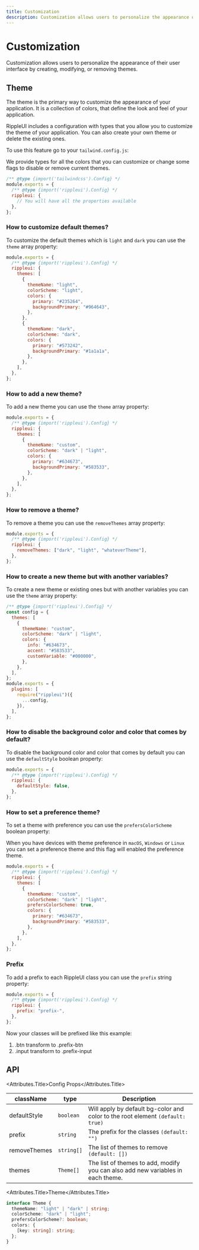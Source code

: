 ```yaml
---
title: Customization
description: Customization allows users to personalize the appearance of their user interface by creating, modifying, or removing themes.
---
```


# Customization

Customization allows users to personalize the appearance of their user interface by creating, modifying, or removing themes.

## Theme

The theme is the primary way to customize the appearance of your application. It is a collection of colors, that define the look and feel of your application.

RippleUI includes a configuration with types that you allow you to customize the theme of your application. You can also create your own theme or delete the existing ones.

To use this feature go to your `tailwind.config.js`:

We provide types for all the colors that you can customize or change some flags to disable or remove current themes.

```js disableTabs={true}
/** @type {import('tailwindcss').Config} */
module.exports = {
  /** @type {import('rippleui').Config} */
  rippleui: {
    // You will have all the properties available
  },
};
```

### How to customize default themes?

To customize the default themes which is `light` and `dark` you can use the `theme` array property:

```js disableTabs={true}
module.exports = {
  /** @type {import('rippleui').Config} */
  rippleui: {
    themes: [
      {
        themeName: "light",
        colorScheme: "light",
        colors: {
          primary: "#235264",
          backgroundPrimary: "#964643",
        },
      },
      {
        themeName: "dark",
        colorScheme: "dark",
        colors: {
          primary: "#573242",
          backgroundPrimary: "#1a1a1a",
        },
      },
    ],
  },
};
```

### How to add a new theme?

To add a new theme you can use the `theme` array property:

```js disableTabs={true}
module.exports = {
  /** @type {import('rippleui').Config} */
  rippleui: {
    themes: [
      {
        themeName: "custom",
        colorScheme: "dark" | "light",
        colors: {
          primary: "#634673",
          backgroundPrimary: "#583533",
        },
      },
    ],
  },
};
```

### How to remove a theme?

To remove a theme you can use the `removeThemes` array property:

```js disableTabs={true}
module.exports = {
  /** @type {import('rippleui').Config} */
  rippleui: {
    removeThemes: ["dark", "light", "whateverTheme"],
  },
};
```

### How to create a new theme but with another variables?

To create a new theme or existing ones but with another variables you can use the `theme` array property:

```js disableTabs={true}
/** @type {import('rippleui').Config} */
const config = {
  themes: [
    {
      themeName: "custom",
      colorScheme: "dark" | "light",
      colors: {
        info: "#634673",
        accent: "#583533",
        customVariable: "#000000",
      },
    },
  ],
};
module.exports = {
  plugins: [
    require("rippleui")({
      ...config,
    }),
  ],
};
```

### How to disable the background color and color that comes by default?

To disable the background color and color that comes by default you can use the `defaultStyle` boolean property:

```js disableTabs={true}
module.exports = {
  /** @type {import('rippleui').Config} */
  rippleui: {
    defaultStyle: false,
  },
};
```

### How to set a preference theme?

To set a theme with preference you can use the `prefersColorScheme` boolean property:

When you have devices with theme preference in `macOS`, `Windows` or `Linux` you can set a preference theme and this flag will enabled the preference theme.

```js disableTabs={true}
module.exports = {
  /** @type {import('rippleui').Config} */
  rippleui: {
    themes: [
      {
        themeName: "custom",
        colorScheme: "dark" | "light",
        prefersColorScheme: true,
        colors: {
          primary: "#634673",
          backgroundPrimary: "#583533",
        },
      },
    ],
  },
};
```


### Prefix

To add a prefix to each RippleUI class you can use the `prefix` string property:

```js disableTabs={true}
module.exports = {
  /** @type {import('rippleui').Config} */
  rippleui: {
    prefix: "prefix-",
  },
};
```

Now your classes will be prefixed like this example:

1. .btn transform to  .prefix-btn
2. .input transform to .prefix-input


## API
<Attributes >

<Attributes.Title>Config Props</Attributes.Title>

| className    | type        | Description                                                                     |
| ------------ | ----------- | ------------------------------------------------------------------------------- |
| defaultStyle | `boolean`   | Will apply by default bg-color and color to the root element `(default: true)`  |
| prefix       | `string`    | The prefix for the classes `(default: "")`                                      |
| removeThemes | `string[]`  | The list of themes to remove `(default: [])`                                    |
| themes       | `Theme[]`   | The list of themes to add, modify you can also add new variables in each theme. |

<Attributes.Title>Theme</Attributes.Title>

```ts disableTabs={true}
interface Theme {
  themeName: "light" | "dark" | string;
  colorScheme: "dark" | "light";
  prefersColorScheme?: boolean;
  colors: {
    [key: string]: string;
  };
}
```

</Attributes>


